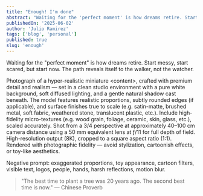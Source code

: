 ```yaml
---
title: "Enough! I'm done"
abstract: "Waiting for the 'perfect moment' is how dreams retire. Start messy, start scared, but start now. The path reveals itself to the walker, not the watcher."
publishedOn: '2025-06-02'
author: 'Julio Ramirez'
tags: ['blog', 'personal']
published: true
slug: 'enough'
---
```


Waiting for the "perfect moment" is how dreams retire. Start messy, start scared, but start now. The path reveals itself to the walker, not the watcher.

<Highlight>
  Photograph of a hyper-realistic miniature &lt;content&gt;, crafted with premium detail and realism — set in a clean studio environment with a pure white background, soft diffused lighting, and a gentle natural shadow cast beneath. The model features realistic proportions, subtly rounded edges (if applicable), and surface finishes true to scale (e.g. satin-matte, brushed metal, soft fabric, weathered stone, translucent plastic, etc.). Include high-fidelity micro-textures (e.g. wood grain, foliage, ceramic, skin, glass, etc.), scaled accurately. Shot from a 3/4 perspective at approximately 40–100 cm camera distance using a 50 mm equivalent lens at ƒ/11 for full depth of field. High-resolution output (8K), cropped to a square aspect ratio (1:1). Rendered with photographic fidelity — avoid stylization, cartoonish effects, or toy-like aesthetics.
  
  Negative prompt: exaggerated proportions, toy appearance, cartoon filters, visible text, logos, people, hands, harsh reflections, motion blur.
</Highlight>

> "The best time to plant a tree was 20 years ago. The second best time is now."
> — Chinese Proverb


